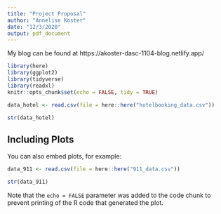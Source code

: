 ```yaml
---
title: "Project Proposal"
author: "Annelise Koster"
date: "12/3/2020"
output: pdf_document
---
```


My blog can be found at https://akoster-dasc-1104-blog.netlify.app/


```r
library(here)
library(ggplot2)
library(tidyverse)
library(readxl)
knitr::opts_chunk$set(echo = FALSE, tidy = TRUE)
```



```r
data_hotel <- read.csv(file = here::here("hotelbooking_data.csv"))

str(data_hotel)
```

## Including Plots

You can also embed plots, for example:

```r
data_911 <- read.csv(file = here::here("911_data.csv"))

str(data_911)
```

Note that the `echo = FALSE` parameter was added to the code chunk to prevent printing of the R code that generated the plot.

